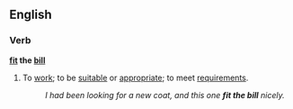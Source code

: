 ==English==
===Verb===
'''[[fit]] the [[bill]]'''
#{{idiom}} To [[work]]; to be [[suitable]] or [[appropriate]]; to meet [[requirements]].
#:''I had been looking for a new coat, and this one '''fit the bill''' nicely.''